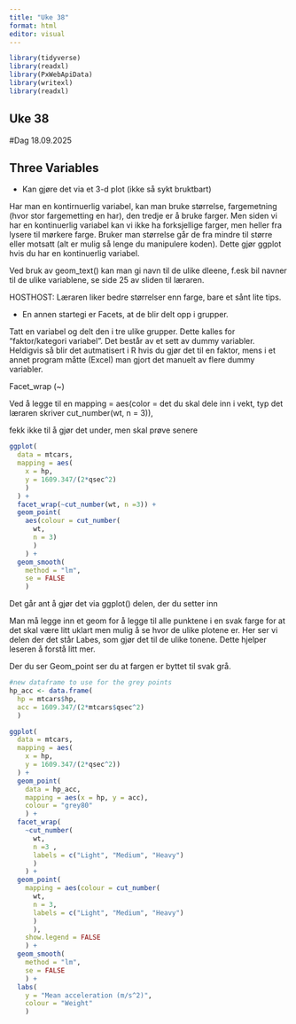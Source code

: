```yaml
---
title: "Uke 38"
format: html
editor: visual
---
```


```r
library(tidyverse)
library(readxl)
library(PxWebApiData)
library(writexl)
library(readxl)
```

## Uke 38

#Dag 18.09.2025

## Three Variables

-   Kan gjøre det via et 3-d plot (ikke så sykt bruktbart)

Har man en kontirnuerlig variabel, kan man bruke størrelse, fargemetning (hvor stor fargemetting en har), den tredje er å bruke farger. Men siden vi har en kontinuerlig variabel kan vi ikke ha forksjellige farger, men heller fra lysere til mørkere farge. Bruker man størrelse går de fra mindre til større eller motsatt (alt er mulig så lenge du manipulere koden). Dette gjør ggplot hvis du har en kontinuerlig variabel.

Ved bruk av geom_text() kan man gi navn til de ulike dleene, f.esk bil navner til de ulike variablene, se side 25 av sliden til læraren.

HOSTHOST: Læraren liker bedre størrelser enn farge, bare et sånt lite tips.

-    En annen startegi er Facets, at de blir delt opp i grupper.

Tatt en variabel og delt den i tre ulike grupper. Dette kalles for "faktor/kategori variabel". Det består av et sett av dummy variabler. Heldigvis så blir det autmatisert i R hvis du gjør det til en faktor, mens i et annet program måtte (Excel) man gjort det manuelt av flere dummy variabler.

Facet_wrap (\~)

Ved å legge til en mapping = aes(color = det du skal dele inn i vekt, typ det læraren skriver cut_number(wt, n = 3)),

fekk ikke til å gjør det under, men skal prøve senere

```r
ggplot(
  data = mtcars, 
  mapping = aes(
    x = hp, 
    y = 1609.347/(2*qsec^2)
    )
  ) +
  facet_wrap(~cut_number(wt, n =3)) +
  geom_point(
    aes(colour = cut_number(
      wt, 
      n = 3)
      )
    ) +
  geom_smooth(
    method = "lm", 
    se = FALSE
    )
```

Det går ant å gjør det via ggplot() delen, der du setter inn

Man må legge inn et geom for å legge til alle punktene i en svak farge for at det skal være litt uklart men mulig å se hvor de ulike plotene er. Her ser vi delen der det står Labes, som gjør det til de ulike tonene. Dette hjelper leseren å forstå litt mer.

Der du ser Geom_point ser du at fargen er byttet til svak grå.

```r
#new dataframe to use for the grey points
hp_acc <- data.frame(
  hp = mtcars$hp, 
  acc = 1609.347/(2*mtcars$qsec^2)
  )

ggplot(
  data = mtcars, 
  mapping = aes(
    x = hp,
    y = 1609.347/(2*qsec^2))
  ) +
  geom_point(
    data = hp_acc, 
    mapping = aes(x = hp, y = acc), 
    colour = "grey80"
    ) +
  facet_wrap(
    ~cut_number(
      wt, 
      n =3 , 
      labels = c("Light", "Medium", "Heavy")
      )
    ) +
  geom_point(
    mapping = aes(colour = cut_number(
      wt, 
      n = 3, 
      labels = c("Light", "Medium", "Heavy")
      )
      ),
    show.legend = FALSE
    ) +
  geom_smooth(
    method = "lm", 
    se = FALSE
    ) +
  labs(
    y = "Mean acceleration (m/s^2)", 
    colour = "Weight"
    )
```
